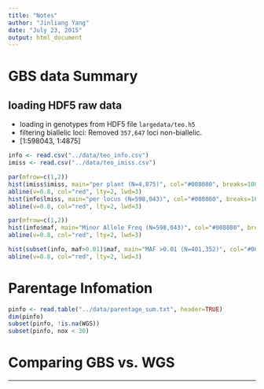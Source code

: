 ```yaml
---
title: "Notes"
author: "Jinliang Yang"
date: "July 23, 2015"
output: html_document
---
```


# GBS data Summary

## loading HDF5 raw data
 - loading in genotypes from HDF5 file `largedata/teo.h5`
 - filtering biallelic loci: Removed `357,647` loci non-biallelic.
 - [1:598043, 1:4875]

```r
info <- read.csv("../data/teo_info.csv")
imiss <- read.csv("../data/teo_imiss.csv")

par(mfrow=c(1,2))
hist(imiss$imiss, main="per plant (N=4,875)", col="#008080", breaks=100, xlab="missing rate")
abline(v=0.8, col="red", lty=2, lwd=3)
hist(info$lmiss, main="per locus (N=598,043)", col="#008080", breaks=100, xlab="missing rate")
abline(v=0.8, col="red", lty=2, lwd=3)
```


```r
par(mfrow=c(1,2))
hist(info$maf, main="Minor Allele Freq (N=598,043)", col="#008080", breaks=100, xlab="MAF")
abline(v=0.8, col="red", lty=2, lwd=3)

hist(subset(info, maf>0.01)$maf, main="MAF >0.01 (N=401,352)", col="#008080", breaks=100, xlab="MAF")
abline(v=0.8, col="red", lty=2, lwd=3)
```

# Parentage Infomation



```r
pinfo <- read.table("../data/parentage_sum.txt", header=TRUE)
dim(pinfo)
subset(pinfo, !is.na(WGS))
subset(pinfo, nox < 30)

```


# Comparing GBS vs. WGS




----------




